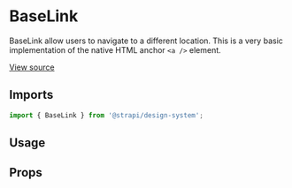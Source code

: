 

<Meta of={BaseLinkStories} />

# BaseLink

BaseLink allow users to navigate to a different location. This is a very basic implementation of the native HTML anchor
`<a />` element.

[View source](https://github.com/strapi/design-system/tree/main/packages/design-system/src/BaseLink)

## Imports

```js
import { BaseLink } from '@strapi/design-system';
```

## Usage

<Canvas of={BaseLinkStories.Base} />

## Props

<ArgsTable of={BaseLink} />
